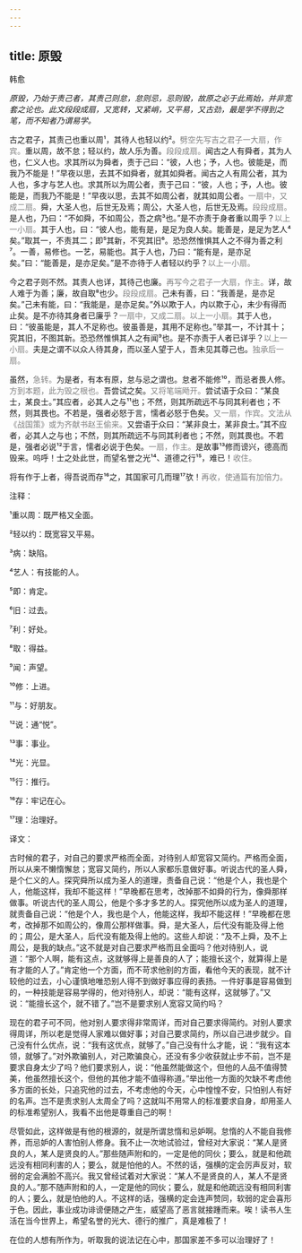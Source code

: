 ```yaml
---
---
---
```

title: 原毁
---




韩愈





*原毁，乃始于责己者，其责己则怠，怠则忌，忌则毁，故原之必于此焉始，并非宽套之论也。此文段段成扇，又宽转，又紧峭，又平易，又古劲，最是学不得到之笔，而不知者乃谓易学。*





古之君子，其责己也重以周¹，其待人也轻以约²。<font color=gray font-size=0.8rem>劈空先写吉之君子一大扇，作宾。</font>重以周，故不怠；轻以约，故人乐为善。<font color=gray font-size=0.8rem>段段成扇。</font>闻古之人有舜者，其为人也，仁义人也。求其所以为舜者，责于己曰：“彼，人也；予，人也。彼能是，而我乃不能是！”早夜以思，去其不如舜者，就其如舜者。闻古之人有周公者，其为人也，多才与艺人也。求其所以为周公者，责于己曰：“彼，人也；予，人也。彼能是，而我乃不能是！”早夜以思，去其不如周公者，就其如周公者。<font color=gray font-size=0.8rem>一扇中，又成二扇。</font>舜，大圣人也，后世无及焉；周公，大圣人也，后世无及焉。<font color=gray font-size=0.8rem>段段成扇。</font>是人也，乃曰：“不如舜，不如周公，吾之病³也。”是不亦责于身者重以周乎？<font color=gray font-size=0.8rem>以上一小扇。</font>其于人也，曰：“彼人也，能有是，是足为良人矣。能善是，是足为艺人⁴矣。”取其一，不责其二；即⁵其新，不究其旧⁶。恐恐然惟惧其人之不得为善之利⁷。一善，易修也。一艺，易能也。其于人也，乃曰：“能有是，是亦足矣。”曰：“能善是，是亦足矣。”是不亦待于人者轻以约乎？<font color=gray font-size=0.8rem>以上一小扇。</font>

今之君子则不然。其责人也详，其待己也廉。<font color=gray font-size=0.8rem>再写今之君子一大扇，作主。</font>详，故人难于为善；廉，故自取⁸也少。<font color=gray font-size=0.8rem>段段成扇。</font>己未有善，曰：“我善是，是亦足矣。”己未有能，曰：“我能是，是亦足矣。”外以欺于人，内以欺于心，未少有得而止矣。是不亦待其身者已廉乎？<font color=gray font-size=0.8rem>一扇中，又成二扇。以上一小扇。</font>其于人也，曰：“彼虽能是，其人不足称也。彼虽善是，其用不足称也。”举其一，不计其十；究其旧，不图其新。恐恐然惟惧其人之有闻⁹也。是不亦责于人者已详乎？<font color=gray font-size=0.8rem>以上一小扇。</font>夫是之谓不以众人待其身，而以圣人望于人，吾未见其尊己也。<font color=gray font-size=0.8rem>独承后一扇。</font>

虽然，<font color=gray font-size=0.8rem>急转。</font>为是者，有本有原，怠与忌之谓也。怠者不能修¹⁰，而忌者畏人修。<font color=gray font-size=0.8rem>方到本题，此为毁之根也。</font>吾尝试之矣。<font color=gray font-size=0.8rem>又将笔端飏开。</font>尝试语于众曰：“某良士，某良士。”其应者，必其人之与¹¹也；不然，则其所疏远不与同其利者也；不然，则其畏也。不若是，强者必怒于言，懦者必怒于色矣。<font color=gray font-size=0.8rem>又一扇，作宾。文法从《战国策》或为齐献书赵王偷来。</font>又尝语于众曰：“某非良士，某非良士。”其不应者，必其人之与也；不然，则其所疏远不与同其利者也；不然，则其畏也。不若是，强者必说¹²于言，懦者必说于色矣。<font color=gray font-size=0.8rem>一扇，作主。</font>是故事¹³修而谤兴，德高而毁来。呜呼！士之处此世，而望名誉之光¹⁴、道德之行¹⁵，难已！<font color=gray font-size=0.8rem>收住。</font>

将有作于上者，得吾说而存¹⁶之，其国家可几而理¹⁷欤！<font color=gray font-size=0.8rem>再收，使通篇有加倍力。</font>

注释：

¹重以周：既严格又全面。

²轻以约：既宽容又平易。

³病：缺陷。

⁴艺人：有技能的人。

⁵即：肯定。

⁶旧：过去。

⁷利：好处。

⁸取：得益。

⁹闻：声望。

¹⁰修：上进。

¹¹与：好朋友。

¹²说：通“悦”。

¹³事：事业。

¹⁴光：光显。

¹⁵行：推行。

¹⁶存：牢记在心。

¹⁷理：治理好。

译文：

古时候的君子，对自己的要求严格而全面，对待别人却宽容又简约。严格而全面，所以从来不懒惰懈怠；宽容又简约，所以人家都乐意做好事。听说古代的圣人舜，是个仁义的人。探究舜所以成为圣人的道理，责备自己说：“他是个人，我也是个人，他能这样，我却不能这样！”早晚都在思考，改掉那不如舜的行为，像舜那样做事。听说古代的圣人周公，他是个多才多艺的人。探究他所以成为圣人的道理，就责备自己说：“他是个人，我也是个人，他能这样，我却不能这样！”早晚都在思考，改掉那不如周公的，像周公那样做事。舜，是大圣人，后代没有能及得上他的；周公，是大圣人，后代没有能及得上他的。这些人却说：“及不上舜，及不上周公，是我的缺点。”这不就是对自己要求严格而且全面吗？他对待别人，说道：“那个人啊，能有这点，这就够得上是善良的人了；能擅长这个，就算得上是有才能的人了。”肯定他一个方面，而不苛求他别的方面，看他今天的表现，就不计较他的过去，小心谨慎地唯恐别人得不到做好事应得的表扬。一件好事是容易做到的，一种技能是容易学得的，他对待别人，却说：“能有这样，这就够了。”又说：“能擅长这个，就不错了。”岂不是要求别人宽容又简约吗？

现在的君子可不同，他对别人要求得非常周详，而对自己要求得简约。对别人要求得周详，所以老是觉得人家难以做好事；对自己要求简约，所以自己进步就少。自己没有什么优点，说：“我有这优点，就够了。”自己没有什么才能，说：“我有这本领，就够了。”对外欺骗别人，对己欺骗良心，还没有多少收获就止步不前，岂不是要求自身太少了吗？他们要求别人，说：“他虽然能做这个，但他的人品不值得赞美，他虽然擅长这个，但他的其他才能不值得称道。”举出他一方面的欠缺不考虑他多方面的长处，只追究他的过去，不考虑他的今天，心中惶惶不安，只怕别人有好的名声。岂不是责求别人太周全了吗？这就叫不用常人的标准要求自身，却用圣人的标准希望别人，我看不出他是尊重自己的啊！

尽管如此，这样做是有他的根源的，就是所谓怠惰和忌妒啊。怠惰的人不能自我修养，而忌妒的人害怕别人修身。我不止一次地试验过，曾经对大家说：“某人是贤良的人，某人是贤良的人。”那些随声附和的，一定是他的同伙；要么，就是和他疏远没有相同利害的人；要么，就是怕他的人。不然的话，强横的定会厉声反对，软弱的定会满脸不高兴。我又曾经试着对大家说：“某人不是贤良的人，某人不是贤良的人。”那不随声附和的人，一定是他的同伙；要么，就是和他疏远没有相同利害的人；要么，就是怕他的人。不这样的话，强横的定会连声赞同，软弱的定会喜形于色。因此，事业成功诽谤便随之产生，威望高了恶言就接踵而来。唉！读书人生活在当今世界上，希望名誉的光大、德行的推广，真是难极了！

在位的人想有所作为，听取我的说法记在心中，那国家差不多可以治理好了！
